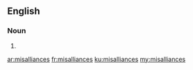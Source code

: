 ==English==

===Noun===
{{head|en|plural}}

# {{plural of|misalliance|lang=en|nocat=1}}

[[ar:misalliances]]
[[fr:misalliances]]
[[ku:misalliances]]
[[my:misalliances]]